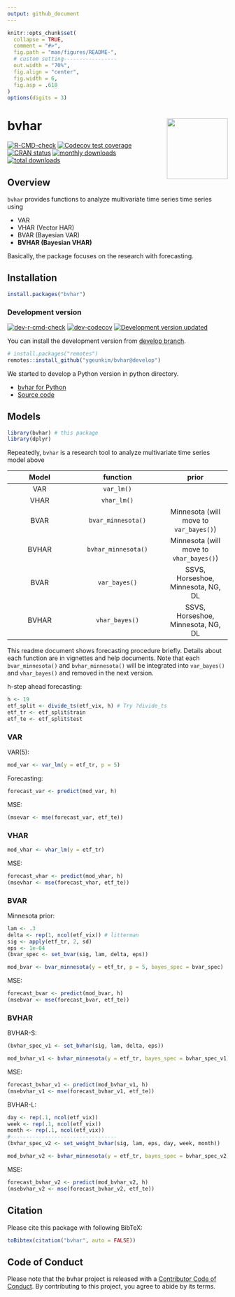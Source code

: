 ```yaml
---
output: github_document
---
```


<!-- README.md is generated from README.Rmd. Please edit that file -->

```r
knitr::opts_chunk$set(
  collapse = TRUE,
  comment = "#>",
  fig.path = "man/figures/README-",
  # custom setting-----------------
  out.width = "70%",
  fig.align = "center",
  fig.width = 6,
  fig.asp = .618
)
options(digits = 3)
```

# bvhar <img src='man/figures/logo.png' align="right" height="139" />

<!-- badges: start -->
[![R-CMD-check](https://github.com/ygeunkim/bvhar/actions/workflows/R-CMD-check.yaml/badge.svg?branch=master)](https://github.com/ygeunkim/bvhar/actions/workflows/R-CMD-check.yaml?query=branch%3Amaster)
[![Codecov test coverage](https://codecov.io/gh/ygeunkim/bvhar/graph/badge.svg?flag=r-package)](https://app.codecov.io/gh/ygeunkim/bvhar)
[![CRAN status](https://www.r-pkg.org/badges/version/bvhar)](https://CRAN.R-project.org/package=bvhar)
[![monthly downloads](https://cranlogs.r-pkg.org/badges/last-month/bvhar?color=blue)](https://cran.r-project.org/package=bvhar)
[![total downloads](https://cranlogs.r-pkg.org/badges/grand-total/bvhar?color=blue)](https://cran.r-project.org/package=bvhar)
<!-- badges: end -->

## Overview

`bvhar` provides functions to analyze multivariate time series time series using

- VAR
- VHAR (Vector HAR)
- BVAR (Bayesian VAR)
- **BVHAR (Bayesian VHAR)**

Basically, the package focuses on the research with forecasting.

## Installation

```r
install.packages("bvhar")
```

### Development version

<!-- dev badges: start -->
[![dev-r-cmd-check](https://github.com/ygeunkim/bvhar/actions/workflows/R-CMD-check.yaml/badge.svg?branch=develop)](https://github.com/ygeunkim/bvhar/actions/workflows/R-CMD-check.yaml?query=branch%3Adevelop)
[![dev-codecov](https://codecov.io/github/ygeunkim/bvhar/branch/develop/graph/badge.svg?flag=r-package)](https://app.codecov.io/gh/ygeunkim/bvhar/tree/develop)
[![Development version updated](https://img.shields.io/github/last-commit/ygeunkim/bvhar/develop?label=dev%20updated)](https://github.com/ygeunkim/bvhar/tree/develop)
<!-- dev badges: end -->

You can install the development version from [develop branch](https://github.com/ygeunkim/bvhar/tree/develop).

```r
# install.packages("remotes")
remotes::install_github("ygeunkim/bvhar@develop")
```

We started to develop a Python version in python directory.

- [bvhar for Python](https://ygeunkim.github.io/package/bvhar/python/)
- [Source code](https://github.com/ygeunkim/bvhar/tree/master/python)

## Models

```r
library(bvhar) # this package
library(dplyr)
```

Repeatedly, `bvhar` is a research tool to analyze multivariate time series model above

| Model | function | prior |  
|:-----:|:--------:|:-----:|  
| VAR | `var_lm()` | |  
| VHAR | `vhar_lm()` | |  
| BVAR | `bvar_minnesota()` | Minnesota (will move to `var_bayes()`) |  
| BVHAR | `bvhar_minnesota()` | Minnesota (will move to `vhar_bayes()`) |  
| BVAR | `var_bayes()` | SSVS, Horseshoe, Minnesota, NG, DL |  
| BVHAR | `vhar_bayes()` | SSVS, Horseshoe, Minnesota, NG, DL |  

This readme document shows forecasting procedure briefly.
Details about each function are in vignettes and help documents.
Note that each `bvar_minnesota()` and `bvhar_minnesota()` will be integrated into `var_bayes()` and `vhar_bayes()` and removed in the next version.

h-step ahead forecasting:

```r
h <- 19
etf_split <- divide_ts(etf_vix, h) # Try ?divide_ts
etf_tr <- etf_split$train
etf_te <- etf_split$test
```

### VAR

VAR(5):

```r
mod_var <- var_lm(y = etf_tr, p = 5)
```

Forecasting:

```r
forecast_var <- predict(mod_var, h)
```

MSE:

```r
(msevar <- mse(forecast_var, etf_te))
```

### VHAR

```r
mod_vhar <- vhar_lm(y = etf_tr)
```

MSE:

```r
forecast_vhar <- predict(mod_vhar, h)
(msevhar <- mse(forecast_vhar, etf_te))
```

### BVAR

Minnesota prior:

```r
lam <- .3
delta <- rep(1, ncol(etf_vix)) # litterman
sig <- apply(etf_tr, 2, sd)
eps <- 1e-04
(bvar_spec <- set_bvar(sig, lam, delta, eps))
```

```r
mod_bvar <- bvar_minnesota(y = etf_tr, p = 5, bayes_spec = bvar_spec)
```

MSE:

```r
forecast_bvar <- predict(mod_bvar, h)
(msebvar <- mse(forecast_bvar, etf_te))
```

### BVHAR

BVHAR-S:

```r
(bvhar_spec_v1 <- set_bvhar(sig, lam, delta, eps))
```

```r
mod_bvhar_v1 <- bvhar_minnesota(y = etf_tr, bayes_spec = bvhar_spec_v1)
```

MSE:

```r
forecast_bvhar_v1 <- predict(mod_bvhar_v1, h)
(msebvhar_v1 <- mse(forecast_bvhar_v1, etf_te))
```

BVHAR-L:

```r
day <- rep(.1, ncol(etf_vix))
week <- rep(.1, ncol(etf_vix))
month <- rep(.1, ncol(etf_vix))
#----------------------------------
(bvhar_spec_v2 <- set_weight_bvhar(sig, lam, eps, day, week, month))
```

```r
mod_bvhar_v2 <- bvhar_minnesota(y = etf_tr, bayes_spec = bvhar_spec_v2)
```

MSE:

```r
forecast_bvhar_v2 <- predict(mod_bvhar_v2, h)
(msebvhar_v2 <- mse(forecast_bvhar_v2, etf_te))
```

## Citation

Please cite this package with following BibTeX:

```r
toBibtex(citation("bvhar", auto = FALSE))
```

## Code of Conduct
  
  Please note that the bvhar project is released with a [Contributor Code of Conduct](https://contributor-covenant.org/version/2/0/CODE_OF_CONDUCT.html). By contributing to this project, you agree to abide by its terms.

